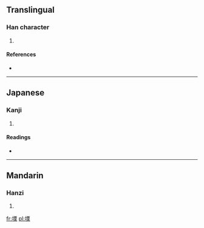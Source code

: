 ==Translingual==

===Han character===
{{Han char|rn=32|rad=土|as=10|sn=13|four=4119<sub>4</sub>|canj=土一田木 (GMWD)}}

# {{defn|Han|sort=土10}}

====References====
* {{Han ref|kx=0236.030|dkj=05342|dj=0473.160|hdz=10471.040|uh=585B|ud=22619|bh=DCEE|bd=56558}}

----

==Japanese==

===Kanji===
{{ja-kanji|grade=|rs=土10}}

# {{defn|lang=ja|sort=土10}}

====Readings====
* {{ja-readings|on=[[りつ]] (ritsu), [[りち]] (richi)|kun=[[ふさがる]] (fusagaru)}}

----

==Mandarin==

===Hanzi===
{{cmn-hanzi|pin=[[lì]] ([[li4]])|wg=li<sup>4</sup>}}

# {{defn|lang=cmn|sort=土10}}

[[fr:塛]]
[[pl:塛]]